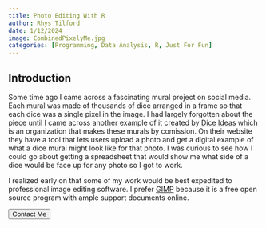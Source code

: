 ```yaml
---
title: Photo Editing With R
author: Rhys Tilford
date: 1/12/2024
image: CombinedPixelyMe.jpg
categories: [Programming, Data Analysis, R, Just For Fun]
---
```


## Introduction

Some time ago I came across a fascinating mural project on social media. Each mural was made of thousands of dice arranged in a frame so that each dice was a single pixel in the image. I had largely forgotten about the piece until I came across another example of it created by [Dice Ideas](https://diceideas.com/) which is an organization that makes these murals by comission. On their website they have a tool that lets users upload a photo and get a digital example of what a dice mural might look like for that photo. I was curious to see how I could go about getting a spreadsheet that would show me what side of a dice would be face up for any photo so I got to work.

I realized early on that some of my work would be best expedited to professional image editing software. I prefer [GIMP](https://www.gimp.org/) because it is a free open source program with ample support documents online.



<div class="callToAction"><a href="/contactMe.html"><button type="button">Contact Me</button></a></div>

<div id="vssue"></div>

  <!-- Introduce Vue first -->

  <!-- vue runtime build (runtime only)  -->
  <script src="https://unpkg.com/vue@2.7.14/dist/vue.runtime.min.js"></script>
  <!-- OR: vue full build (runtime + compiler)  -->
  <script src="https://unpkg.com/vue@2.7.14/dist/vue.min.js"></script>

  <!-- Introduce Vssue after Vue -->

  <!-- Vssue Github build -->
  <script src="https://unpkg.com/vssue/dist/vssue.github.min.js"></script>

  <!-- use render function for vue runtime build -->
  <script>
    new Vue({
      el: '#vssue',

      render: h => h('Vssue', {
        props: {
          // here set the title of issue of current page
          title: 'Vssue_article_08',

          // here set the options for your OAuth App
          options: {
            owner: 'rctilford',
            repo: 'personal-rhys-tilford',
            clientId: '9f2e6bf389986dd77793',
            clientSecret: '667ab6fd63d934d8e8fe1c3763e98351469e1195', // only required for some of the platforms
          },
        }
      })
    })
  </script>
